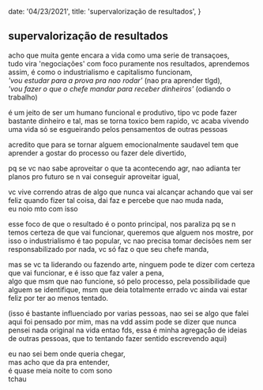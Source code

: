   date: '04/23/2021',
  title: 'supervalorização de resultados',
}

<!--more-->

## supervalorização de resultados

acho que muita gente encara a vida como uma serie de transaçoes,  
tudo vira 'negociações' com foco puramente nos resultados, aprendemos assim,
é como o industrialismo e capitalismo funcionam,  
_'vou estudar para a prova pra nao rodar'_ (nao pra aprender tlgd),  
_'vou fazer o que o chefe mandar para receber dinheiros'_ (odiando o trabalho)

é um jeito de ser um humano funcional e produtivo, tipo vc pode fazer bastante dinheiro e tal,
mas se torna toxico bem rapido,
vc acaba vivendo uma vida só se esgueirando pelos pensamentos de outras pessoas

acredito que para se tornar alguem emocionalmente saudavel
tem que aprender a gostar do processo ou fazer dele divertido,

pq se vc nao sabe aproveitar o que ta acontecendo agr,
nao adianta ter planos pro futuro se n vai conseguir aproveitar igual,

vc vive correndo atras de algo que nunca vai alcançar
achando que vai ser feliz quando fizer tal coisa, dai faz e percebe que nao muda nada,  
eu noio mto com isso

esse foco de que o resultado é o ponto principal, nos paraliza pq se n temos certeza de que vai funcionar,
queremos que alguem nos mostre, por isso o industrialismo é tao popular,
vc nao precisa tomar decisões nem ser responsabilizado por nada, vc só faz o que seu chefe manda,

mas se vc ta liderando ou fazendo arte, ninguem pode te dizer com certeza que vai funcionar,
e é isso que faz valer a pena,  
algo que msm que nao funcione, só pelo processo, pela possibilidade que alguem se identifique,
msm que deia totalmente errado vc ainda vai estar feliz por ter ao menos tentado.

(isso é bastante influenciado por varias pessoas, nao sei se algo que falei aqui foi pensado por mim,
mas na vdd assim pode se dizer que nunca pensei nada original na vida entao fds,
essa é minha agregaçåo de ideias de outras pessoas, que to tentando fazer sentido escrevendo aqui)

eu nao sei bem onde queria chegar,  
mas acho que da pra entender,  
é quase meia noite to com sono  
tchau
